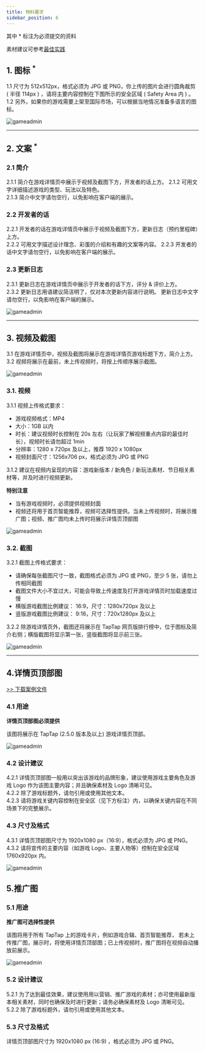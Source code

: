 ```yaml
---
title: 物料要求
sidebar_position: 6
---
```



其中 <Red>\*</Red> 标注为必须提交的资料

素材建议可参考[最佳实践](/store/store-practice/)

## 1. **图标** <sup><Red>\*</Red></sup>
1.1 尺寸为 512x512px，格式必须为 JPG 或 PNG，你上传的图片会进行圆角裁剪 ( 半径 114px ) ，请将主要内容控制在下图所示的安全区域 ( Safety Area 内 ) 。  
1.2 另外，如果你的游戏需要上架至国际市场，可以根据当地情况准备多语言的图标。

![gameadmin](/img/图标.png)

---

## 2. **文案** <sup><Red>\*</Red></sup>
### 2.1 简介
2.1.1 简介在游戏详情页中展示于视频及截图下方，开发者的话上方。 
2.1.2 可用文字详细描述游戏的类型、玩法以及特色。  
2.1.3 简介中文字请勿空行，以免影响在客户端的展示。

### 2.2 开发者的话
2.2.1 开发者的话在游戏详情页中展示于视频及截图下方，更新日志（预约里程碑）上方。  
2.2.2 可用文字描述设计理念、彩蛋的介绍和有趣的文案等内容。 
2.2.3 开发者的话中文字请勿空行，以免影响在客户端的展示。

### 2.3 更新日志
2.3.1 更新日志在游戏详情页中展示于开发者的话下方，评分 & 评价上方。  
2.3.2 更新日志用语建议简洁明了，仅对本次更新内容进行说明。 
更新日志中文字请勿空行，以免影响在客户端的展示。

![gameadmin](/img/素材示例.png)

---

## 3. **视频及截图**
3.1 在游戏详情页中，视频及截图将展示在游戏详情页游戏标题下方，简介上方。  
3.2 视频将展示在最前，未上传视频时，将按上传顺序展示截图。

![gameadmin](/img/视频示例.png)


### 3.1. 视频
3.1.1 视频上传格式要求：
- 游戏视频格式：MP4
- 大小：1GB 以内
- 时长：建议视频时长控制在 20s 左右（让玩家了解视频重点内容的最佳时长），视频时长请勿超过 1min 
- 分辨率：1280 x 720px 及以上，推荐 1920 x 1080px 
- 视频封面尺寸：1256x706 px，格式必须为 JPG 或 PNG 

3.1.2 建议在视频内呈现的内容：游戏新版本 / 新角色 / 新玩法素材、节日相关素材等，并及时进行视频更新。

**特别注意**
- 当有游戏视频时，必须提供视频封面
- 视频还将用于首页智能推荐，视频可选择性提供。当未上传视频时，将展示推广图；视频、推广图均未上传时将展示详情页顶部图

![gameadmin](/img/视频智能推荐示例.png)

### 3.2. 截图
3.2.1 截图上传格式要求：
- 请确保每张截图尺寸一致，截图格式必须为 JPG 或 PNG，至少 5 张，请勿上传相同截图 
- 截图文件大小不宜过大，可能会导致上传速度及打开游戏详情页时加载速度过慢 
- 横版游戏截图比例建议： 16:9，尺寸：1280x720px 及以上 
- 竖版游戏截图比例建议： 9:16，尺寸：720x1280px 及以上

3.2.2 除游戏详情页外，截图还将展示在 TapTap 网页版排行榜中，位于图标及简介右侧；横版截图将显示第一张，竖版截图将显示前三张。  


![gameadmin](/img/截图（1）.png)

---

## 4.**详情页顶部图**
[>> 下载案例文件](https://doc-files.tapimg.com/dev/1920_1080%E5%AE%A3%E4%BC%A0%E5%9B%BE%E6%A1%88%E4%BE%8B.psd)

### 4.1 用途

**详情页顶部图必须提供**

该图将展示在 TapTap (2.5.0 版本及以上) 游戏详情页顶部。

![gameadmin](/img/详情页顶部图.png)

### 4.2 设计建议
4.2.1 详情页顶部图一般用以突出该游戏的品牌形象，建议使用游戏主要角色及游戏 Logo 作为该图主要内容；并且确保素材及 Logo 清晰可见。  
4.2.2 除了游戏标题外，请勿引用或使用其他文本。  
4.2.3 请将游戏关键内容控制在安全区（见下方标注）内，以确保关键内容在不同场景下的完整展示。

### 4.3 尺寸及格式
4.3.1 详情页顶部图尺寸为 1920x1080 px（16:9），格式必须为 JPG 或 PNG。  
4.3.2 请将宣传的主要内容（如游戏 Logo、主要人物等）控制在安全区域 1760x920px 内。

![gameadmin](/img/顶部图.png)

## **5.推广图**
### 5.1 用途

**推广图可选择性提供**

该图将用于所有 TapTap 上的游戏卡片，例如游戏合辑、首页智能推荐，
若未上传推广图，展示时，将使用详情页顶部图；已上传视频时，推广图将在视频自动播放前展示。

![gameadmin](/img/推广图.png)

### 5.2 设计建议
5.2.1 为了达到最佳效果，建议使用用以营销、推广游戏的素材；亦可使用最新版本相关素材，同时也确保及时进行更新；请务必确保素材及 Logo 清晰可见。  
5.2.2 除了游戏标题外，请勿引用或使用其他文本。

### 5.3 尺寸及格式
详情页顶部图尺寸为 1920x1080 px (16:9) ，格式必须为 JPG 或 PNG。
